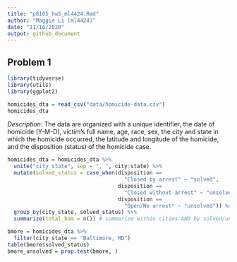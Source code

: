 ```yaml
---
title: "p8105_hw5_ml4424.Rmd"
author: "Maggie Li (ml4424)"
date: "11/16/2020"
output: github_document
---
```


## Problem 1

```r
library(tidyverse)
library(utils)
library(ggplot2)

homicides_dta = read_csv("data/homicide-data.csv")
homicides_dta
```

*Description*: The data are organized with a unique identifier, the date of homicide (Y-M-D), victim's full name, age, race, sex, the city and state in which the homicide occurred, the latitude and longitude of the homicide, and the disposition (status) of the homicide case.

```r
homicides_dta = homicides_dta %>% 
  unite("city_state", sep = ", ", city:state) %>%
  mutate(solved_status = case_when(disposition == 
                                     "Closed by arrest" ~ "solved",
                                   disposition == 
                                     "Closed without arrest" ~ "unsolved",
                                   disposition == 
                                     "Open/No arrest" ~ "unsolved")) %>% 
  group_by(city_state, solved_status) %>% 
  summarize(total_hom = n()) # summarize within cities AND by solved/unsolved

```

```r
bmore = homicides_dta %>% 
  filter(city_state == "Baltimore, MD")
table(bmore$solved_status) 
bmore_unsolved = prop.test(bmore, )
```

